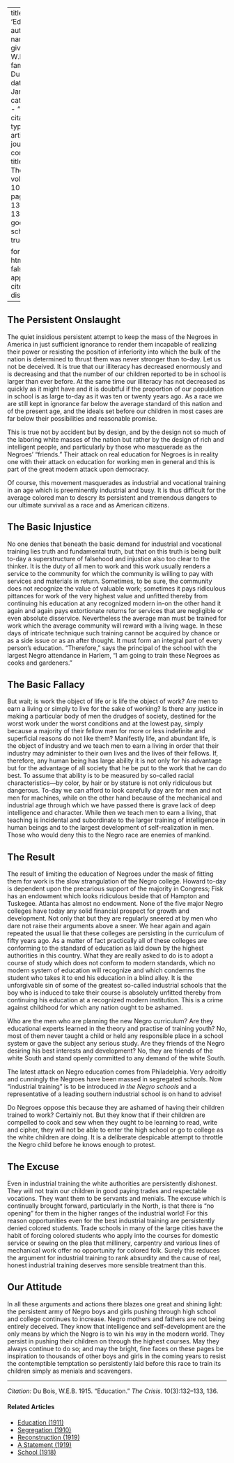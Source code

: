 
---
title: 'Education'
author:
  - name:
      given: W.E.B.
      family: Du Bois
date: Jan. 1915
categories: 
  - ""
citation: 
  type: article-journal
  container-title: The Crisis
  volume: 10
  issue: 3
  page: 132-133, 136
google-scholar: true

format:
  html:
    toc: false
    appendix-cite-as: display
---




## The Persistent Onslaught

The quiet insidious persistent attempt to keep the mass of the Negroes in America in just sufficient ignorance to render them incapable of realizing their power or resisting the position of inferiority into which the bulk of the nation is determined to thrust them was never stronger than to-day. Let us not be deceived. It is true that our illiteracy has decreased enormously and is decreasing and that the number of our children reported to be in school is larger than ever before. At the same time our illiteracy has not decreased as quickly as it might have and it is doubtful if the proportion of our population in school is as large to-day as it was ten or twenty years ago. As a race we are still kept in ignorance far below the average standard of this nation and of the present age, and the ideals set before our children in most cases are far below their possibilities and reasonable promise.

This is true not by accident but by design, and by the design not so much of the laboring white masses of the nation but rather by the design of rich and intelligent people, and particularly by those who masquerade as the Negroes' "friends." Their attack on real education for Negroes is in reality one with their attack on education for working men in general and this is part of the great modern attack upon democracy.

Of course, this movement masquerades as industrial and vocational training in an age which is preeminently industrial and busy. It is thus difficult for the average colored man to descry its persistent and tremendous dangers to our ultimate survival as a race and as American citizens.

## The Basic Injustice

 No one denies that beneath the basic demand for industrial and vocational training lies truth and fundamental truth, but that on this truth is being built to-day a superstructure of falsehood and injustice also too clear to the thinker. It is the duty of all men to work and this work usually renders a service to the community for which the community is willing to pay with services and materials in return. Sometimes, to be sure, the community does not recognize the value of valuable work; sometimes it pays ridiculous pittances for work of the very highest value and unfitted thereby from continuing his education at any recognized modern in-on the other hand it again and again pays extortionate returns for services that are negligible or even absolute disservice. Nevertheless the average man must be trained for work which the average community will reward with a living wage. In these days of intricate technique such training cannot be acquired by chance or as a side issue or as an after thought. It must form an integral part of every person's education. "Therefore," says the principal of the school with the largest Negro attendance in Harlem, "I am going to train these Negroes as cooks and gardeners."

## The Basic Fallacy

But wait; is work the object of life or is life the object of work? Are men to earn a living or simply to live for the sake of working? Is there any justice in making a particular body of men the drudges of society, destined for the worst work under the worst conditions and at the lowest pay, simply because a majority of their fellow men for more or less indefinite and superficial reasons do not like them? Manifestly life, and abundant life, is the object of industry and we teach men to earn a living in order that their industry may administer to their own lives and the lives of their fellows. If, therefore, any human being has large ability it is not only for his advantage but for the advantage of all society that he be put to the work that he can do best. To assume that ability is to be measured by so-called racial characteristics---by color, by hair or by stature is not only ridiculous but dangerous. To-day we can afford to look carefully day are for men and not men for machines, while on the other hand because of the mechanical and industrial age through which we have passed there is grave lack of deep intelligence and character. While then we teach men to earn a living, that teaching is incidental and subordinate to the larger training of intelligence in human beings and to the largest development of self-realization in men. Those who would deny this to the Negro race are enemies of mankind.

## The Result

The result of limiting the education of Negroes under the mask of fitting them for work is the slow strangulation of the Negro college. Howard to-day is dependent upon the precarious support of the majority in Congress; Fisk has an endowment which looks ridiculous beside that of Hampton and Tuskegee. Atlanta has almost no endowment. None of the five major Negro colleges have today any solid financial prospect for growth and development. Not only that but they are regularly sneered at by men who dare not raise their arguments above a sneer. We hear again and again repeated the usual lie that these colleges are persisting in the curriculum of fifty years ago. As a matter of fact practically all of these colleges are conforming to the standard of education as laid down by the highest authorities in this country. What they are really asked to do is to adopt a course of study which does not conform to modern standards, which no modern system of education will recognize and which condemns the student who takes it to end his education in a blind alley. It is the unforgivable sin of some of the greatest so-called industrial schools that the boy who is induced to take their course is absolutely unfitted thereby from continuing his education at a recognized modern institution. This is a crime against childhood for which any nation ought to be ashamed.

Who are the men who are planning the new Negro curriculum? Are they educational experts learned in the theory and practise of training youth? No, most of them never taught a child or held any responsible place in a school system or gave the subject any serious study. Are they friends of the Negro desiring his best interests and development? No, they are friends of the white South and stand openly committed to any demand of the white South.

The latest attack on Negro education comes from Philadelphia. Very adroitly and cunningly the Negroes have been massed in segregated schools. Now "industrial training" is to be introduced *in the Negro schools* and a representative of a leading southern industrial school is on hand to advise!

Do Negroes oppose this because they are ashamed of having their children trained to work? Certainly not. But they know that if their children are compelled to cook and sew when they ought to be learning to read, write and cipher, they will not be able to enter the high school or go to college as the white children are doing. It is a deliberate despicable attempt to throttle the Negro child before he knows enough to protest.

## The Excuse

 Even in industrial training the white authorities are persistently dishonest. They will not train our children in good paying trades and respectable vocations. They want them to be servants and menials. The excuse which is continually brought forward, particularly in the North, is that there is "no opening" for them in the higher ranges of the industrial world! For this reason opportunities even for the best industrial training are persistently denied colored students. Trade schools in many of the large cities have the habit of forcing colored students who apply into the courses for domestic service or sewing on the plea that millinery, carpentry and various lines of mechanical work offer no opportunity for colored folk. Surely this reduces the argument for industrial training to rank absurdity and the cause of real, honest industrial training deserves more sensible treatment than this.

## Our Attitude

In all these arguments and actions there blazes one great and shining light: the persistent army of Negro boys and girls pushing through high school and college continues to increase. Negro mothers and fathers are not being entirely deceived. They know that intelligence and self-development are the only means by which the Negro is to win his way in the modern world. They persist in pushing their children on through the highest courses. May they always continue to do so; and may the bright, fine faces on these pages be inspiration to thousands of other boys and girls in the coming years to resist the contemptible temptation so persistently laid before this race to train its children simply as menials and scavengers.

______
*Citation:* Du Bois, W.E.B. 1915. "Education." *The Crisis*. 10(3):132&ndash;133, 136.

<!-- Similar articles start here -->
<div  class="clear-wrap"></div>

#### Related Articles

* [Education (1911)](/Volumes/01/04/education.html)
* [Segregation (1910)](/Volumes/01/01/Segregation.html)
* [Reconstruction (1919)](/Volumes/18/03/reconstruction.html)
* [A Statement (1919)](/Volumes/19/01/statement.html)
* [School (1918)](/Volumes/16/06/school.html)

<!-- Similar articles end here -->